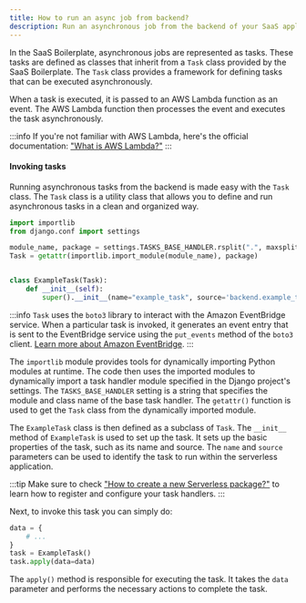 ```yaml
---
title: How to run an async job from backend?
description: Run an asynchronous job from the backend of your SaaS application
---
```


In the SaaS Boilerplate, asynchronous jobs are represented as tasks.
These tasks are defined as classes that inherit from a `Task` class provided by the SaaS Boilerplate.
The `Task` class provides a framework for defining tasks that can be executed asynchronously.

When a task is executed, it is passed to an AWS Lambda function as an event.
The AWS Lambda function then processes the event and executes the task asynchronously.

:::info
If you're not familiar with AWS Lambda, here's the official documentation: ["What is AWS Lambda?"](https://docs.aws.amazon.com/lambda/latest/dg/welcome.html)
:::

#### Invoking tasks

Running asynchronous tasks from the backend is made easy with the `Task` class.
The `Task` class is a utility class that allows you to define and run asynchronous tasks in a clean and organized way.

```python showLineNumbers
import importlib
from django.conf import settings

module_name, package = settings.TASKS_BASE_HANDLER.rsplit(".", maxsplit=1)
Task = getattr(importlib.import_module(module_name), package)


class ExampleTask(Task):
    def __init__(self):
        super().__init__(name="example_task", source='backend.example_task')
```

:::info
`Task` uses the `boto3` library to interact with the Amazon EventBridge service.
When a particular task is invoked, it generates an event entry that is sent to the EventBridge service using the `put_events` method of the `boto3` client.
[Learn more about Amazon EventBridge](https://docs.aws.amazon.com/eventbridge/latest/userguide/eb-what-is.html).
:::

The `importlib` module provides tools for dynamically importing Python modules at runtime.
The code then uses the imported modules to dynamically import a task handler module specified in the Django project's settings.
The `TASKS_BASE_HANDLER` setting is a string that specifies the module and class name of the base task handler.
The `getattr()` function is used to get the `Task` class from the dynamically imported module.

The `ExampleTask` class is then defined as a subclass of `Task`.
The `__init__` method of `ExampleTask` is used to set up the task.
It sets up the basic properties of the task, such as its name and source.
The `name` and `source` parameters can be used to identify the task to run within the serverless application.

:::tip
Make sure to check ["How to create a new Serverless package?"](./create-sls-package) to learn how to register and configure your task handlers.
:::

Next, to invoke this task you can simply do:

```python showLineNumbers
data = {
    # ...
}
task = ExampleTask()
task.apply(data=data)
```

The `apply()` method is responsible for executing the task.
It takes the `data` parameter and performs the necessary actions to complete the task.